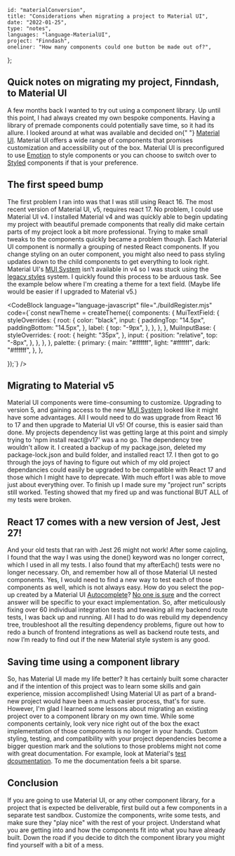 
    id: "materialConversion",
    title: "Considerations when migrating a project to Material UI",
    date: "2022-01-25",
    type: "notes",
    languages: "language-MaterialUI",
    project: "Finndash",
    oneliner: "How many components could one button be made out of?",
};

## Quick notes on migrating my project, Finndash, to Material UI

A few months back I wanted to try out using a component library. Up until this point, I had always created my own bespoke components. Having a
library of premade components could potentially save time, so it had its allure. I looked around at what was available and decided on{" "}
[Material UI](https://mui.com/). Material UI offers a wide range of components that promises customization and accessibility out of the box. Material UI is
preconfigured to use [Emotion](https://emotion.sh/docs/introduction) to style components or you can choose to switch over to [Styled](https://styled-components.com/) components if that is your preference.

## The first speed bump

The first problem I ran into was that I was still using React 16. The most recent version of Material UI, v5, requires react 17. No problem, I
could use Material UI v4. I installed Material v4 and was quickly able to begin updating my project with beautiful premade components that really
did make certain parts of my project look a bit more professional. Trying to make small tweaks to the components quickly became a problem
though. Each Material UI component is normally a grouping of nested React components. If you change styling on an outer component, you might also
need to pass styling updates down to the child components to get everything to look right. Material UI's [MUI System](https://mui.com/system/basics/) isn’t available in v4 so I was
stuck using the [legacy styles](https://mui.com/styles/basics/) system. I quickly found this process to be arduous task. See the example below where I'm creating a theme
for a text field. (Maybe life would be easier if I upgraded to Material v5.)

<CodeBlock language="language-javascript" file="./buildRegister.mjs" code={`const newTheme = createTheme({
    components: {
        MuiTextField: {
            styleOverrides: {
                root: {
                    color: "black",
                    input: {
                        paddingTop: "14.5px",
                        paddingBottom: "14.5px",
                    },
                    label: {
                        top: "-9px",
                    },
                },
            },
        },
        MuiInputBase: {
            styleOverrides: {
                root: {
                    height: "35px",
                },
                input: {
                    position: "relative",
                    top: "-8px",
                },
            },
        },
    },
    palette: {
        primary: {
            main: "#ffffff",
            light: "#ffffff",
            dark: "#ffffff",
        },
    },

});`} />

## Migrating to Material v5

Material UI components were time-consuming to customize. Upgrading to version 5, and gaining access to the new [MUI System](https://mui.com/system/basics/)
looked like it might have some advantages. All I would need to do was upgrade from React 16 to 17 and then upgrade to Material UI v5! Of course, this is
easier said than done. My projects dependency list was getting large at this point and simply trying to 'npm install react@v17' was a no
go. The dependency tree wouldn't allow it. I created a backup of my package.json, deleted my package-lock.json and build folder, and installed
react 17. I then got to go through the joys of having to figure out which of my old project dependancies could easily be upgraded to be compatible with
React 17 and those which I might have to deprecate. With much effort I was able to move just about everything over. To finish up I made sure my
"project run" scripts still worked. Testing showed that my fired up and was functional BUT ALL of my tests were broken.

## React 17 comes with a new version of Jest, Jest 27!

And your old tests that ran with Jest 26 might not work! After some cajoling, I found that the way I was using the done() keyword was no longer
correct, which I used in all my tests. I also found that my afterEach() tests were no longer necessary. Oh, and remember how all of those
Material UI nested components. Yes, I would need to find a new way to test each of those components as well, which is not always easy. How do
you select the pop-up created by a Material UI [Autocomplete](https://mui.com/components/autocomplete/)? 
[No one is sure](https://stackoverflow.com/questions/60882089/how-to-test-material-ui-autocomplete-with-react-testing-library) 
 and the correct answer will be specific to your exact implementation. So, after meticulously fixing over 60 individual integration tests 
and tweaking all my backend route tests, I was back up and running. All I had to do was rebuild my dependency tree, troubleshoot all the resulting dependency problems, 
figure out how to redo a bunch of frontend integrations as well as backend route tests, and now I’m ready to find out if the new Material style system is any good.

## Saving time using a component library

So, has Material UI made my life better? It has certainly built some character and if the intention of this project was to learn some skills and gain
experience, mission accomplished! Using Material UI as part of a brand-new project would have been a much easier process, that's for sure.
However, I'm glad I learned some lessons about migrating an existing project over to a component library on my own time. While some components
certainly, look very nice right out of the box the exact implementation of those components is no longer in your hands. Custom styling, testing,
and compatibility with your project dependencies become a bigger question mark and the solutions to those problems might not come with great
documentation. For example, look at Material's [test dcoumentation](https://mui.com/guides/testing/). To me the documentation feels a bit sparse.

## Conclusion

If you are going to use Material UI, or any other component library, for a project that is expected be deliverable, first build out a few
components in a separate test sandbox. Customize the components, write some tests, and make sure they "play nice" with the rest of your project.
Understand what you are getting into and how the components fit into what you have already built. Down the road if you decide to ditch the
component library you might find yourself with a bit of a mess.
